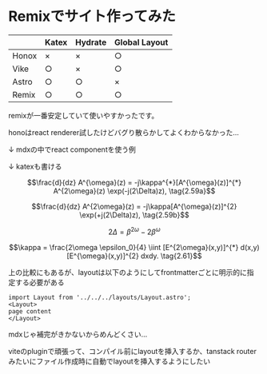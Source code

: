 
# Remixでサイト作ってみた

|       | Katex | Hydrate | Global Layout |
|-------|-------|---------|----------------|
| Honox | ×     | ×       | ○              |
| Vike  | ○     | ×       | ○              |
| Astro | ○     | ○       | ×              |
| Remix | ○     | ○       | ○              |

remixが一番安定していて使いやすかったです。

honoはreact renderer試したけどバグり散らかしてよくわからなかった...

↓ mdxの中でreact componentを使う例
<Counter />

↓ katexも書ける
```math
\frac{d}{dz} A^{\omega}(z) = -j\kappa^{*}[A^{\omega}(z)]^{*} A^{2\omega}(z) \exp(-j(2\Delta)z), \tag{2.59a}
```

```math
\frac{d}{dz} A^{2\omega}(z) = -j\kappa[A^{\omega}(z)]^{2} \exp(+j(2\Delta)z), \tag{2.59b}
```

```math
2\Delta = \beta^{2\omega} - 2\beta^{\omega} \tag{2.60}
```

```math
\kappa = \frac{2\omega \epsilon_0}{4} \iint [E^{2\omega}(x,y)]^{*} d(x,y)[E^{\omega}(x,y)]^{2} dxdy. \tag{2.61}
```

上の比較にもあるが、layoutは以下のようにしてfrontmatterごとに明示的に指定する必要がある

```tsx
import Layout from '../../../layouts/Layout.astro';
<Layout>
page content
</Layout>
```

mdxじゃ補完がきかないからめんどくさい...

viteのpluginで頑張って、コンパイル前にlayoutを挿入するか、tanstack routerみたいにファイル作成時に自動でlayoutを挿入するようにしたい
